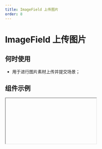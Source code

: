 ```yaml
---
title: ImageField 上传图片
order: 8
---
```


# ImageField 上传图片

## 何时使用

- 用于进行图片素材上传并提交场景；

## 组件示例


<Iframe url="https://www.aliwork.com/developer/image-field-v2?isRenderNav=false" />

## 组件属性


<AttrTable
  category="form"
  dataSource={[
    {
      code: "value",
      type: "array",
      default: `-`,
      desc: "默认值",
    },
    {
      code: "type",
      type: `'normal' | 'drag' | 'card'`,
      default: `'normal'`,
      desc: "设置上传类型，仅 PC 端有效",
    },
    {
      code: "normalListType",
      type: `'text' | 'image'`,
      default: `'image'`,
      desc: "设置列表样式",
    },
    {
      code: "buttonText",
      type: "string",
      default: `'上传文件'`,
      desc: "设置按钮内容，仅 PC 端有效",
    },
    {
      code: "customUploadPane",
      type: '() => ReactNode',
      default: '-',
      desc: "定制面板",
    },
    {
      code: "buttonSize",
      type: `'small' | 'medium' | 'large'`,
      default: `'medium'`,
      desc: "上传按钮尺寸",
    },
    {
      code: "buttonType",
      type: `'primary' | 'secondary' | 'normal'`,
      default: `'primary'`,
      desc: "上传按钮类型",
    },
    {
      code: "onlyCameraUpload",
      type: "boolean",
      default: "false",
      desc: "仅允许拍照上传，该功能目前仅支持钉钉手机端，开启后「非钉钉手机端」会自动禁用上传功能。",
    },
    {
      code: "multiple",
      type: "boolean",
      default: "true",
      desc: "是否支持上传多个图片",
    },
    {
      code: "timeout",
      type: "number",
      default: "0",
      desc: "设置上传超时，单位 ms",
    },
    {
      code: "name",
      type: "string",
      default: `-`,
      desc: "上传时发送给服务端的 name",
    },
    {
      code: "data",
      type: "object",
      default: `{}`,
      desc: "设置上传可附带的额外参数",
    },
    {
      code: "beforeUpload",
      type: "(file: object, options: object) => void",
      default: `-`,
      desc: "上传前处理事件",
    },
    {
      code: "formatter",
      type: "(response: any) => any",
      default: `-`,
      desc: "数据处理事件",
    },
    {
      code: "limit",
      type: "number",
      default: "9",
      desc: "设置最大上传文件个数",
    },
    {
      code: "maxFileSize",
      type: "number",
      default: "50",
      desc: "设置单文件最大上传大小(MB)",
    },
    {
      code: "withCredentials",
      type: "boolean",
      default: "false",
      desc: "设置是否允许请求携带 cookie",
    },
    {
      code: "autoUpload",
      type: "boolean",
      default: "true",
      desc: "是否自动上传，关闭后，需要手动调用 this.$('fieldId').startUpload() 开始上传",
    },
    {
      code: "accept",
      type: "string",
      default: `'image/*'`,
      desc: "设置上传图片类型(多个以英文逗号,分隔)",
    },
    {
      code: "onChange",
      type: "({ value: object }) => void",
      default: `-`,
      desc: "组件值发生改变事件",
    },
    {
      code: "onProgress",
      type: "() => void", 
      default: `-`,
      desc: "组件上传中事件",
    },
    {
      code: "onSuccess",
      type: "(file: object, value: array) => void",
      default: `-`,
      desc: "组件值上传成功事件",
    },
    {
      code: "onError",
      type: "(file: object, value: array) => void",
      default: "",
      desc: "组件值上传失败事件",
    },
    {
      code: "onSelect",
      type: "(file: object) => void",
      default: `-`,
      desc: "组件值选择的事件",
    },
    {
      code: "onRemove",
      type: "(file: object) => void",
      default: `-`,
      desc: "组件值点击移除的事件",
    },
    {
      code: "onCancel",
      type: "() => void",
      default: `-`,
      desc: "组件值点击取消上传的事件",
    },
    {
      code: "onDragOver",
      type: "() => void",
      default: `-`,
      desc: "组件值拖拽经过的事件",
    },
    {
      code: "onDragLeave",
      type: "() => void",
      default: `-`,
      desc: "组件值拖拽离开的事件",
    },
    {
      code: "onDrop",
      type: "() => void",
      default: `-`,
      desc: "组件值拖拽完成的事件",
    },
  ]}
/>

